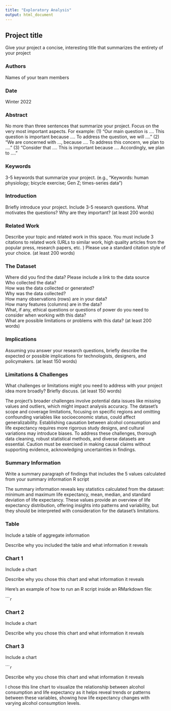 ```yaml
---
title: "Exploratory Analysis"
output: html_document
---
```


## Project title

Give your project a concise, interesting title that summarizes the entirety of your project

### Authors

Names of your team members

### Date

Winter 2022

### Abstract

No more than three sentences that summarize your project. Focus on the very most important aspects. For example: (1) "Our main question is .... This question is important because .... To address the question, we will ...." (2) "We are concerned with ..., because .... To address this concern, we plan to ...." (3) "Consider that .... This is important because .... Accordingly, we plan to ...."

### Keywords

3-5 keywords that summarize your project.
(e.g., "Keywords: human physiology; bicycle exercise; Gen Z; times-series data")

### Introduction  

Briefly introduce your project.  Include 3-5 research questions. What motivates the questions? Why are they important? (at least 200 words)

### Related Work  

Describe your topic and related work in this space. You must include 3 citations to related work (URLs to similar work, high quality articles from the popular press, research papers, etc. ) Please use a standard citation style of your choice. (at least 200 words)

### The Dataset

Where did you find the data? Please include a link to the data source  
Who collected the data?  
How was the data collected or generated?  
Why was the data collected?  
How many observations (rows) are in your data?  
How many features (columns) are in the data?  
What, if any, ethical questions or questions of power do you need to consider when working with this data?  
What are possible limitations or problems with this data?   (at least 200 words)

### Implications

Assuming you answer your research questions, briefly describe the expected or possible implications for technologists, designers, and policymakers. (at least 150 words)

### Limitations & Challenges
What challenges or limitations might you need to address with your project idea more broadly? Briefly discuss. (at least 150 words)

The project's broader challenges involve potential data issues like missing values and outliers, which might impact analysis accuracy. The dataset's scope and coverage limitations, focusing on specific regions and omitting confounding variables like socioeconomic status, could affect generalizability. Establishing causation between alcohol consumption and life expectancy requires more rigorous study designs, and cultural variations may introduce biases. To address these challenges, thorough data cleaning, robust statistical methods, and diverse datasets are essential. Caution must be exercised in making causal claims without supporting evidence, acknowledging uncertainties in findings.


### Summary Information

Write a summary paragraph of findings that includes the 5 values calculated from your summary information R script

The summary information reveals key statistics calculated from the dataset: minimum and maximum life expectancy, mean, median, and standard deviation of life expectancy. These values provide an overview of life expectancy distribution, offering insights into patterns and variability, but they should be interpreted with consideration for the dataset's limitations.

### Table

Include a table of aggregate information

Describe why you included the table and what information it reveals

### Chart 1

Include a chart

Describe why you chose this chart and what information it reveals

Here's an example of how to run an R script inside an RMarkdown file:

``````r
```

### Chart 2

Include a chart

Describe why you chose this chart and what information it reveals

### Chart 3

Include a chart

``````r
```

Describe why you chose this chart and what information it reveals

I chose this line chart to visualize the relationship between alcohol consumption and life expectancy as it helps reveal trends or patterns between these variables, showing how life expectancy changes with varying alcohol consumption levels.
